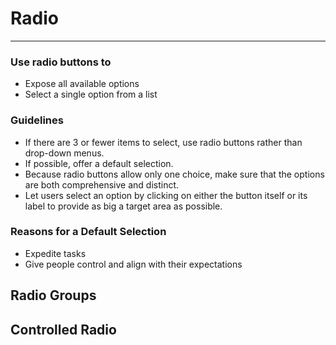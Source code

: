 
<Meta of={RadioStories} />

# Radio

---

### Use radio buttons to

- Expose all available options
- Select a single option from a list

### Guidelines

- If there are 3 or fewer items to select, use radio buttons rather than drop-down menus.
- If possible, offer a default selection.
- Because radio buttons allow only one choice, make sure that the options are both comprehensive and distinct.
- Let users select an option by clicking on either the button itself or its label to provide as big a target area as possible.

### Reasons for a Default Selection

- Expedite tasks
- Give people control and align with their expectations

<Canvas of={RadioStories.Default} />

<Controls />

## Radio Groups

<Canvas of={RadioStories.Groups} />

## Controlled Radio

<Canvas of={RadioStories.Controlled} />
